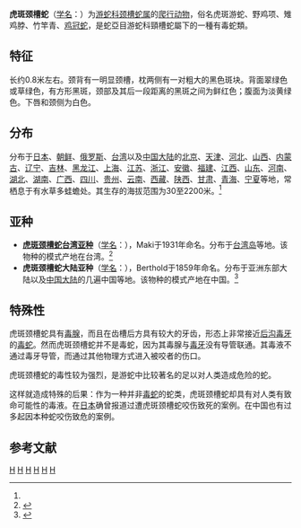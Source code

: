 {{noteTA
|1=zh-cn:爬行纲; zh-tw:爬蟲綱;
|2=zh-cn:游蛇科; zh-tw:黃頷蛇科;
}}
{{Speciesbox 
| taxon = Rhabdophis tigrinus
| image = Rhabdophis tigrinus IMG 6559.retouch.JPG
| binomial_authority = (Boie, 1826)<ref name='id4712'>{{cite web| url =http://www.bioinfo.cn/db05/BjdwSpecies.php?action=view&id=4712| title =虎斑颈槽蛇| work =《中国动物物种编目数据库》| publisher =中国科学院微生物研究所| author =中国科学院动物研究所| accessdate =2009-04-11| archive-date =2016-03-05| archive-url =https://web.archive.org/web/20160305001317/http://www.bioinfo.cn/db05/BjdwSpecies.php?action=view&id=4712| dead-url =yes}}</ref>
| synonyms = * ''Tropidonotus tigrinus'' - [[Friedrich_Boie|F. Boie]], 1826
* ''Amphiesma tigrinum'' - [[André_Marie_Constant_Duméril|Duméril]], [[Gabriel_Bibron|Bibron]] & [[Auguste_Duméril|Duméril]], 1854
* ''Tropidonotus lateralis'' - [[Arnold_Adolph_Berthold|Berthold]], 1859
* ''Amphiesma tigrinum'' - [[Edward_Hallowell_(herpetologist)|Hallowell]], 1860
* ''Tropidonotus orientalis'' - [[Albert_Günther|Günther]], 1862
* ''Tropidonotus tigrinus'' - [[Albert_Günther|Günther]], 1888
* ''Tropidonotus tigrinus'' - [[George_Albert_Boulenger|Boulenger]], 1893
* ''Tropidonotus tigrinus'' - [[George_Albert_Boulenger|Boulenger]], 1896
* ''Natrix tigrina'' - [[Leonhard_Hess_Stejneger|Stejneger]], 1907
* ''Natrix tigrina lateralis'' - [[Leonhard_Hess_Stejneger|Stejneger]], 1907
* ''Natrix tigrina lateralis'' - Glass, 1946
* ''Natrix tigrina'' - Alexander & Diener, 1958
* ''Rhabdophis tigrina'' - Malnate, 1960
* ''Rhabdophis tigrina lateralis'' - Zhao & Jiang, 1986
* ''Rhabdophis tigrinus formosanus'' - Maki, 1931
* ''Natrix tigrina formosana'' - Maki, 1931 
* ''Rhabdophis tigrinus formosanus'' - Ota & Mori, 1985<ref name="NRDB">{{NRDB species|genus=Rhabdophis|species=tigrinus|date=21 September|year=2008}}</ref>
| range_map = Rhabdophis tigrinus range map small.png
| range_map_alt = Map showing range of R. tigrinus 
| range_map_caption = Range of ''R. tigrinus''
}}

'''虎斑颈槽蛇'''（[[学名|学名]]：{{lang|la|''Rhabdophis tigrinus''}}）为[[游蛇科|游蛇科]][[颈槽蛇属|颈槽蛇属]]的[[爬行动物|爬行动物]]，俗名虎斑游蛇、野鸡项、雉鸡脖、竹竿青、[[鸡冠蛇|鸡冠蛇]]，是蛇亞目游蛇科頸槽蛇屬下的一種有毒蛇類。

==特征==
长约0.8米左右。颈背有一明显颈槽，枕两侧有一对粗大的黑色斑块。背面翠绿色或草绿色，有方形黑斑，颈部及其后一段距离的黑斑之间为鲜红色；腹面为淡黄绿色。下唇和颈侧为白色。

==分布==
分布于[[日本|日本]]、[[朝鲜|朝鲜]]、[[俄罗斯|俄罗斯]]、[[台湾|台湾]]以及[[中国大陆|中国大陆]]的[[北京|北京]]、[[天津|天津]]、[[河北|河北]]、[[山西|山西]]、[[内蒙古|内蒙古]]、[[辽宁|辽宁]]、[[吉林|吉林]]、[[黑龙江|黑龙江]]、[[上海|上海]]、[[江苏|江苏]]、[[浙江|浙江]]、[[安徽|安徽]]、[[福建|福建]]、[[江西|江西]]、[[山东|山东]]、[[河南|河南]]、[[湖北|湖北]]、[[湖南|湖南]]、[[广西|广西]]、[[四川|四川]]、[[贵州|贵州]]、[[云南|云南]]、[[西藏|西藏]]、[[陕西|陕西]]、[[甘肃|甘肃]]、[[青海|青海]]、[[宁夏|宁夏]]等地，常栖息于有水草多蛙蟾处。其生存的海拔范围为30至2200米。<ref name='id4712'/>

==亚种==
*'''[[台灣赤煉蛇|虎斑颈槽蛇台湾亚种]]'''（[[学名|学名]]：{{lang|la|''Rhabdophis tigrinus formosanus''}}），Maki于1931年命名。分布于[[台湾岛|台湾岛]]等地。该物种的模式产地在台湾。<ref name='id4713'>{{cite web| url =http://www.bioinfo.cn/db05/BjdwSpecies.php?action=view&id=4713| title =虎斑颈槽蛇台湾亚种| work =《中国动物物种编目数据库》| publisher =中国科学院微生物研究所| author =中国科学院动物研究所| accessdate =2009-04-11| deadurl =yes| archiveurl =https://web.archive.org/web/20160305095010/http://www.bioinfo.cn/db05/BjdwSpecies.php?action=view&id=4713| archivedate =2016-03-05| df =}}</ref>
*'''虎斑颈槽蛇大陆亚种'''（[[学名|学名]]：{{lang|la|''Rhabdophis tigrinus lateralis''}}），Berthold于1859年命名。分布于亚洲东部大陆以及[[中国大陆|中国大陆]]的几遍中国等地。该物种的模式产地在中国。<ref name='id4714'>{{cite web| url =http://www.bioinfo.cn/db05/BjdwSpecies.php?action=view&id=4714| title =虎斑颈槽蛇大陆亚种| work =《中国动物物种编目数据库》| publisher =中国科学院微生物研究所| author =中国科学院动物研究所| accessdate =2009-04-11| deadurl =yes| archiveurl =https://web.archive.org/web/20160305061107/http://www.bioinfo.cn/db05/BjdwSpecies.php?action=view&id=4714| archivedate =2016-03-05| df =}}</ref>

==特殊性==
虎斑颈槽蛇具有[[毒腺|毒腺]]，而且在齿槽后方具有较大的牙齿，形态上非常接近[[后沟毒牙|后沟毒牙]]的[[毒蛇|毒蛇]]。然而虎斑颈槽蛇并不是毒蛇，因为其毒腺与[[毒牙|毒牙]]没有导管联通。其毒液不通过毒牙导管，而通过其他物理方式进入被咬者的伤口。

虎斑颈槽蛇的毒性较为强烈，是游蛇中比较著名的足以对人类造成危险的蛇。

这样就造成特殊的后果：作为一种并非[[毒蛇|毒蛇]]的蛇类，虎斑颈槽蛇却具有对人类有致命可能性的毒液。在[[日本|日本]]确曾报道过遭虎斑颈槽蛇咬伤致死的案例。在中国也有过多起因本种蛇咬伤致危的案例。

== 参考文献 ==
{{reflist}}

{{taxonbar}}
[[Category:_1826年描述的动物|H]]
[[Category:毒蛇|H]]
[[Category:颈槽蛇属|H]]
[[Category:中國爬行動物|H]]
[[Category:日本爬行動物|H]]
[[Category:韓國動物|H]]